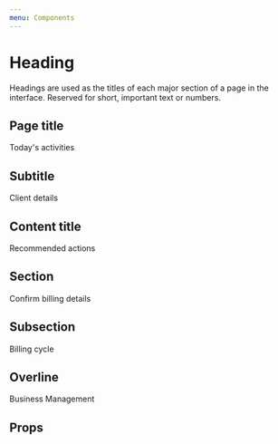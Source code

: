```yaml
---
menu: Components
---
```



# Heading

<ComponentStatus stage="pre" responsive="no" accessible="yes" />

Headings are used as the titles of each major section of a page in the
interface. Reserved for short, important text or numbers.

## Page title

<Playground>
  <Heading variation="page">Today's activities</Heading>
</Playground>

## Subtitle

<Playground>
  <Heading variation="subtitle">Client details</Heading>
</Playground>

## Content title

<Playground>
  <Heading variation="content">Recommended actions</Heading>
</Playground>

## Section

<Playground>
  <Heading variation="section">Confirm billing details</Heading>
</Playground>

## Subsection

<Playground>
  <Heading variation="subsection">Billing cycle</Heading>
</Playground>

## Overline

<Playground>
  <Heading variation="overline">Business Management</Heading>
</Playground>

## Props

<Props of={Heading} />
